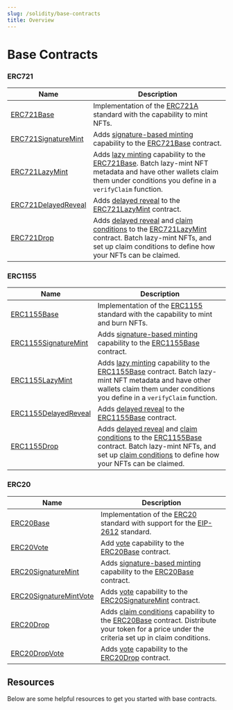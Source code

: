 ```yaml
---
slug: /solidity/base-contracts
title: Overview
---
```



# Base Contracts

### ERC721

| Name                                                                           | Description                                                                                                                                                                                                                                                                                                                    |
| ------------------------------------------------------------------------------ | ------------------------------------------------------------------------------------------------------------------------------------------------------------------------------------------------------------------------------------------------------------------------------------------------------------------------------ |
| [ERC721Base](/solidity/base-contracts/erc721base)                   | Implementation of the [ERC721A](https://www.erc721a.org/) standard with the capability to mint NFTs.                                                                                                                                                                                                                           |
| [ERC721SignatureMint](/solidity/base-contracts/erc721signaturemint) | Adds [signature-based minting](/sdk/advanced-features/on-demand-minting) capability to the [ERC721Base](/solidity/base-contracts/erc721base) contract.                                                                                                                                                              |
| [ERC721LazyMint](/solidity/base-contracts/erc721lazymint)           | Adds [lazy minting](/solidity/extensions/lazymint) capability to the [ERC721Base](/solidity/base-contracts/erc721base). Batch lazy-mint NFT metadata and have other wallets claim them under conditions you define in a `verifyClaim` function.                                                         |
| [ERC721DelayedReveal](/solidity/base-contracts/erc721delayedreveal) | Adds [delayed reveal](/solidity/extensions/delayedreveal) to the [ERC721LazyMint](/solidity/base-contracts/erc721lazymint) contract.                                                                                                                                                                    |
| [ERC721Drop](/solidity/base-contracts/erc721drop)                   | Adds [delayed reveal](/solidity/extensions/delayedreveal) and [claim conditions](/solidity/extensions/dropsinglephase) to the [ERC721LazyMint](/solidity/base-contracts/erc721lazymint) contract. Batch lazy-mint NFTs, and set up claim conditions to define how your NFTs can be claimed. |

### ERC1155

| Name                                                                              | Description                                                                                                                                                                                                                                                                                                                                                                           |
| --------------------------------------------------------------------------------- | ------------------------------------------------------------------------------------------------------------------------------------------------------------------------------------------------------------------------------------------------------------------------------------------------------------------------------------------------------------------------------------- |
| [ERC1155Base](/solidity/base-contracts/erc1155base)                   | Implementation of the [ERC1155](https://eips.ethereum.org/EIPS/eip-1155) standard with the capability to mint and burn NFTs.                                                                                                                                                                                                                                                          |
| [ERC1155SignatureMint](/solidity/base-contracts/erc1155signaturemint) | Adds [signature-based minting](/sdk/advanced-features/on-demand-minting) capability to the [ERC1155Base](/solidity/base-contracts/erc-1155/erc1155base) contract.                                                                                                                                                                                                                  |
| [ERC1155LazyMint](/solidity/base-contracts/erc1155lazymint)           | Adds [lazy minting](/solidity/extensions/lazymint) capability to the [ERC1155Base](/solidity/base-contracts/erc1155base) contract. Batch lazy-mint NFT metadata and have other wallets claim them under conditions you define in a `verifyClaim` function.                                                                                                    |
| [ERC1155DelayedReveal](/solidity/base-contracts/erc1155delayedreveal) | Adds [delayed reveal](/solidity/extensions/delayedreveal) to the [ERC1155Base](/solidity/base-contracts/erc1155base) contract.                                                                                                                                                                                                                                |
| [ERC1155Drop](/solidity/base-contracts/erc1155drop)                   | Adds [delayed reveal](/solidity/extensions/delayedreveal) and [claim conditions](/solidity/extensions/dropsinglephase1155) to the [ERC1155Base](/solidity/base-contracts/erc1155base) contract. Batch lazy-mint NFTs, and set up [claim conditions](/solidity/extensions/dropsinglephase1155) to define how your NFTs can be claimed. |

### ERC20

| Name                                                                                 | Description                                                                                                                                                                                                                                      |
| ------------------------------------------------------------------------------------ | ------------------------------------------------------------------------------------------------------------------------------------------------------------------------------------------------------------------------------------------------ |
| [ERC20Base](/solidity/base-contracts/erc20base)                            | Implementation of the [ERC20](/solidity/extensions/erc20) standard with support for the [EIP-2612](https://eips.ethereum.org/EIPS/eip-2612) standard.                                                                                 |
| [ERC20Vote](/solidity/base-contracts/erc20vote)                            | Add [vote](https://github.com/thirdweb-dev/contracts/blob/main/contracts/openzeppelin-presets/token/ERC20/extensions/ERC20Votes.sol) capability to the [ERC20Base](/solidity/base-contracts/erc20base) contract.                       |
| [ERC20SignatureMint](/solidity/base-contracts/erc20signaturemint)          | Adds [signature-based minting](/sdk/advanced-features/on-demand-minting) capability to the [ERC20Base](/solidity/base-contracts/erc20base) contract.                                                                                   |
| [ERC20SignatureMintVote](/solidity/base-contracts/erc20signaturemint-vote) | Adds [vote](https://github.com/thirdweb-dev/contracts/blob/main/contracts/openzeppelin-presets/token/ERC20/extensions/ERC20Votes.sol) capability to the [ERC20SignatureMint](/solidity/base-contracts/erc20signaturemint) contract.    |
| [ERC20Drop](/solidity/base-contracts/erc20drop)                            | Adds [claim conditions](/solidity/extensions/dropsinglephase) capability to the [ERC20Base](/solidity/base-contracts/erc20base) contract. Distribute your token for a price under the criteria set up in claim conditions. |
| [ERC20DropVote](/solidity/base-contracts/erc20drop-vote)                   | Adds [vote](https://github.com/thirdweb-dev/contracts/blob/main/contracts/openzeppelin-presets/token/ERC20/extensions/ERC20Votes.sol) capability to the [ERC20Drop](/solidity/base-contracts/erc20drop) contract.                      |

## Resources

Below are some helpful resources to get you started with base contracts.

<div className="row" style={{ marginBottom: 24 }}>
  <div className="col col--6" style={{ marginTop: 8 }}>
    <QuickstartCard
      name="Get Started: Customize a Base Contract"
      link="https://portal.thirdweb.com/getting-started/contracts"
      image="/assets/icons/education.png"
    />
  </div>
  <div className="col col--6" style={{ marginTop: 8 }}>
    <QuickstartCard
      name="Guide: Build A MAYC Clone by Customizing Base Contracts"
      link="https://blog.thirdweb.com/guides/create-an-mayc-collection-clone/"
      image="/assets/icons/education.png"
    />
  </div>
</div>
